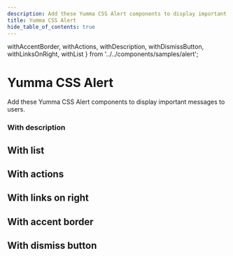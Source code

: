 ```yaml
---
description: Add these Yumma CSS Alert components to display important messages to users.
title: Yumma CSS Alert
hide_table_of_contents: true
---
```


  withAccentBorder,
  withActions,
  withDescription,
  withDismissButton,
  withLinksOnRight,
  withList
} from '../../components/samples/alert';

# Yumma CSS Alert

Add these Yumma CSS Alert components to display important messages to users.

### With description

<ClassPreview
  codeData={withDescription}
  usePadding
  useTabs
  useVersion = 'release'
/>

## With list

<ClassPreview
  codeData={withList}
  usePadding
  useTabs
  useVersion = 'release'
/>

## With actions

<ClassPreview
  codeData={withActions}
  usePadding
  useTabs
  useVersion = 'release'
/>

## With links on right

<ClassPreview
  codeData={withLinksOnRight}
  usePadding
  useTabs
  useVersion = 'release'
/>

## With accent border

<ClassPreview
  codeData={withAccentBorder}
  usePadding
  useTabs
  useVersion = 'release'
/>

## With dismiss button

<ClassPreview
  codeData={withDismissButton}
  usePadding
  useTabs
  useVersion = 'release'
/>